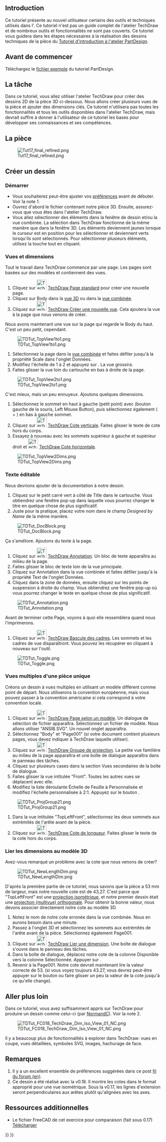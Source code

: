 <languages/>

{{TutorialInfo/fr
|Topic=Dessin technique
|Level=Débutant
|Author=[[User:WandererFan|WandererFan]]
|Time=Moins d'une heure
|FCVersion=0.17 ou ultérieur
|Files=[https://github.com/FreeCAD/Examples/blob/master/Basic_Part_Design_Tutorial_Example_017_Files/Basic_Part_Design_Tutorial_017.fcstd?raw=true Exemple sous 0.17 PartDesign]<br/>[https://github.com/FreeCAD/Examples/blob/master/Basic_TechDraw_Tutorial_Example_Files/Basic_TechDraw_Tutorial.fcstd?raw=true Exemple tutoriel TechDraw]
}}

==Introduction==

Ce tutoriel présente au nouvel utilisateur certains des outils et techniques utilisés dans l'{{KEY|[[Image:Workbench_TechDraw.svg|24px]] [[TechDraw_Workbench/fr|atelier de dessin technique TechDraw]]}}. Ce tutoriel n'est pas un guide complet de l'atelier TechDraw et de nombreux outils et fonctionnalités ne sont pas couverts. Ce tutoriel vous guidera dans les étapes nécessaires à la réalisation des dessins techniques de la pièce du [[Basic_Part_Design_Tutorial_017/fr|Tutoriel d'introduction à l'atelier PartDesign]].

<span id="Before_You_Begin"></span>
== Avant de commencer ==

Téléchargez le [https://github.com/FreeCAD/Examples/blob/master/Basic_Part_Design_Tutorial_Example_017_Files/Basic_Part_Design_Tutorial_017.fcstd?raw=true fichier exemple] du tutoriel PartDesign. 

<span id="The_Task"></span>
== La tâche ==

Dans ce tutoriel, vous allez utiliser l'atelier TechDraw pour créer des dessins 2D de la pièce 3D ci-dessous. Nous allons créer plusieurs vues de la pièce et ajouter des dimensions clés. Ce tutoriel n'utilisera pas toutes les fonctionnalités et tous les outils disponibles dans l'atelier TechDraw, mais devrait suffire à donner à l'utilisateur de ce tutoriel les bases pour développer ses connaissances et ses compétences. 

<span id="The_Part"></span>
==La pièce==

[[Image:Tut17_final_refined.png|center]]

<span id="Creating_a_Drawing"></span>
==Créer un dessin==

<span id="Startup"></span>
===Démarrer===

* Vous souhaiterez peut-être ajuster vos [[TechDraw_Preferences/fr|préférences]] avant de débuter. Voir la note 1.
* Ouvrez d'abord le fichier contenant notre pièce 3D. Ensuite, assurez-vous que vous êtes dans l'atelier TechDraw.
* Vous allez sélectionner des éléments dans la fenêtre de dessin et/ou la vue combinée. La sélection dans TechDraw fonctionne de la même manière que dans la fenêtre 3D. Les éléments deviennent jaunes lorsque le curseur est en position pour les sélectionner et deviennent verts lorsqu'ils sont sélectionnés. Pour sélectionner plusieurs éléments, utilisez la touche {{KEY|Ctrl}} tout en cliquant.

<span id="Views_and_Dimensions"></span>
===Vues et dimensions===

Tout le travail dans TechDraw commence par une page. Les pages sont basées sur des modèles et contiennent des vues.
# Cliquez sur [[Image:TechDraw_PageDefault.svg|32px]] [[TechDraw_PageDefault/fr|TechDraw Page standard]] pour créer une nouvelle page.
# Cliquez sur Body dans la [[3D_view/fr|vue 3D]] ou dans la [[Combo_view/fr|vue combinée]].
# Cliquez sur [[Image:TechDraw_View.svg|32px]] [[TechDraw_View/fr|TechDraw Créer une nouvelle vue]]. Cela ajoutera la vue à la page que nous venons de créer.

Nous avons maintenant une vue sur la page qui regarde le Body du haut. C'est un peu petit, cependant. 

[[Image:TDTut_TopView1to1.png|center]]

# Sélectionnez la page dans la [[Combo_view/fr|vue combinée]] et faites défiler jusqu'à la propriété Scale dans l'onglet Données.
# Modifiez l'échelle de 1 à 2 et appuyez sur {{KEY|Entrée}}. La vue grossira.
# Faites glisser la vue loin du cartouche en bas à droite de la page.

[[Image:TDTut_TopView2to1.png|center]]

C'est mieux, mais un peu ennuyeux. Ajoutons quelques dimensions.
# Sélectionnez le sommet en haut à gauche (petit point) avec {{KEY|LMB}} (bouton gauche de la souris, Left Mouse Button), puis sélectionnez également ({{KEY|Ctrl}} + {{KEY|LMB}}) en bas à gauche sommet. 
# Cliquez sur [[Image:TechDraw_VerticalDimension.svg|32px]] [[TechDraw_VerticalDimension/fr|TechDraw Cote verticale]]. Faites glisser le texte de cote hors du corps.
# Essayez à nouveau avec les sommets supérieur à gauche et supérieur droit et [[Image:TechDraw_HorizontalDimension.svg|32px]] [[TechDraw_HorizontalDimension/fr|TechDraw Cote horizontale]].

[[Image:TDTut_TopView2Dims.png|center]]

<span id="Editable_Text"></span>
===Texte éditable===

Nous devrions ajouter de la documentation à notre dessin.

# Cliquez sur le petit carré vert à côté de Title dans le cartouche. Vous obtiendrez une fenêtre pop-up dans laquelle vous pourrez changer le titre en quelque chose de plus significatif.
# Juste pour la pratique, placez votre nom dans le champ ''Designed by Name'' de la même manière. 

[[Image:TDTut_DocBlock.png|center]]

Ça s'améliore. Ajoutons du texte à la page. 

# Cliquez sur [[Image:TechDraw_Annotation.svg|32px]] [[TechDraw_Annotation/fr|TechDraw Annotation]]. Un bloc de texte apparaîtra au milieu de la page.
# Faites glisser le bloc de texte loin de la vue principale.
# Cliquez sur Annotation dans la vue combinée et faites défiler jusqu'à la propriété Text de l'onglet Données.
# Cliquez dans la zone de données, ensuite cliquez sur les points de suspension à droite du champ. Vous obtiendrez une fenêtre pop-up où vous pourrez changer le texte en quelque chose de plus significatif. 

[[Image:TDTut_Annotation.png|center]]

Avant de terminer cette Page, voyons à quoi elle ressemblera quand nous l'imprimerons.

# Cliquez sur [[Image:TechDraw_ToggleFrame.svg|32px]] [[TechDraw_ToggleFrame/fr|TechDraw Bascule des cadres]]. Les sommets et les cadres de vue disparaîtront. Vous pouvez les récupérer en cliquant à nouveau sur l'outil. 

[[Image:TDTut_Toggle.png|center]]

<span id="Multiple_Views_of_a_Single_Part"></span>
=== Vues multiples d'une pièce unique ===

Créons un dessin à vues multiples en utilisant un modèle différent comme point de départ. Nous utiliserons la convention européenne, mais vous pouvez passer à la convention américaine si cela correspond à votre convention locale. 

# Cliquez sur [[Image:TechDraw_PageTemplate.svg|32px]] [[TechDraw_PageTemplate/fr|TechDraw Page selon un modèle]]. Un dialogue de sélection de fichier apparaîtra. Sélectionnez un fichier de modèle. Nous allons utiliser "ANSIB.SVG". Un nouvel onglet apparaîtra.
# Sélectionnez "Body" et "Page001" (si votre document contient plusieurs pages, vous devez indiquer à TechDraw laquelle utiliser).
# Cliquez sur [[Image:TechDraw_ProjectionGroup.svg|32px]] [[TechDraw_ProjectionGroup/fr|TechDraw Groupe de projection]]. La petite vue familière au milieu de la page apparaîtra et une boîte de dialogue apparaîtra dans le panneau des tâches.
# Cliquez sur plusieurs cases dans la section Vues secondaires de la boîte de dialogue.
# Faites glisser la vue intitulée "Front". Toutes les autres vues se déplacent avec elle.
# Modifiez la liste déroulante Échelle de Feuille à Personnalisée et modifiez l'échelle personnalisée à 2:1. Appuyez sur le bouton {{Button|OK}}.

[[Image:TDTut_ProjGroup21.png|center]]

# Dans la vue intitulée "TopLeftFront", sélectionnez les deux sommets aux extrémités de l'arête avant de la pièce.
# Cliquez sur [[Image:TechDraw_LengthDimension.svg|32px]] [[TechDraw_LengthDimension/fr|TechDraw Cote de longueur]]. Faites glisser le texte de la cote hors du corps.

<span id="Linking_Dimensions_to_3D_Model"></span>
=== Lier les dimensions au modèle 3D ===

Avez-vous remarqué un problème avec la cote que nous venons de créer? 

[[Image:TDTut_NewLengthDim.png|center]]

D'après la première partie de ce tutoriel, nous savons que la pièce a 53 mm de largeur, mais notre nouvelle cote est de 43,27. C'est parce que "TopLeftFront" est une [https://fr.wikipedia.org/wiki/Perspective_isom%C3%A9trique projection isométrique], et notre premier dessin était une [https://fr.wikipedia.org/wiki/Projection_orthogonale projection (multivue) orthogonale]. Pour obtenir la bonne valeur, nous devons associer directement notre cote au modèle 3D. 

# Notez le nom de notre cote erronée dans la vue combinée. Nous en aurons besoin dans une minute.
# Passez à l'onglet 3D et sélectionnez les sommets aux extrémités de l'arête avant de la pièce. Sélectionnez également Page001.
# Cliquez sur [[Image:TechDraw_LinkDimension.svg|32px]] [[TechDraw_LinkDimension/fr|TechDraw Lier une dimension]]. Une boîte de dialogue s'ouvre dans le panneau des tâches.
# Dans la boîte de dialogue, déplacez notre cote de la colonne Disponible vers la colonne Sélectionnée. Appuyer sur {{Button|OK}}.
# Revenir à la Page001. Notre cote devrait maintenant lire la valeur correcte de 53. (si vous voyez toujours 43.27, vous devrez peut-être appuyer sur le bouton {{Button|Recalculer}} ou faire glisser un peu la valeur de la cote jusqu'à ce qu'elle change).

<span id="Going_Further"></span>
== Aller plus loin ==

Dans ce tutoriel, vous avez suffisamment appris sur TechDraw pour produire un dessin comme celui-ci (par [[User:Normandc|NormandC]]). Voir la note 2.

[[Image:TDTut_FC018_TechDraw_Dim_Iso_View_01_NC.png|center]]


Il y a beaucoup plus de fonctionnalités à explorer dans TechDraw: vues en coupe, vues détaillées, symboles SVG, images, hachurage de face.

<span id="Notes"></span>
== Remarques ==

# Il y a un excellent ensemble de préférences suggérées dans ce post [https://forum.freecad.org/viewtopic.php?f=3&t=30083#p248189 fil du forum (en)].
# Ce dessin a été réalisé avec la v0.18. Il montre les cotes dans le format approprié pour une vue isométrique. Sous la v0.17, les lignes d'extension seront perpendiculaires aux arêtes plutôt qu'alignées avec les axes. 

<span id="Additional_Resources"></span>
== Ressources additionnelles ==

*Le fichier FreeCAD de cet exercice pour comparaison (fait sous 0.17) [https://github.com/FreeCAD/Examples/blob/master/Basic_TechDraw_Tutorial_Example_Files/Basic_TechDraw_Tutorial.fcstd?raw=true Télécharger]


{{TechDraw Tools navi{{#translation:}}}}
{{Userdocnavi{{#translation:}}}}